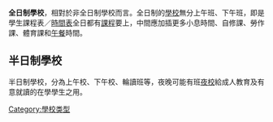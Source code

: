 {{not|寄宿學校}}
{{Multiple issues|
{{Notability Unreferenced|time=2021-11-27T06:22:36+00:00}}
{{Unreferenced|time=2021-11-27T06:22:36+00:00}}
}}
'''全日制學校'''，相對於非全日制學校而言。全日制的[[學校|學校]]無分上午班、下午班，即是學生課程表／[[時間表|時間表]]全日都有[[課程|課程]]要上，中間應加插更多小息時間、自修課、勞作課、體育課和[[午餐|午餐]]時間。

==半日制學校==
半日制學校，分為上午校、下午校、輪讀班等，夜晚可能有班[[夜校|夜校]]給成人教育及有意就讀的在學學生之用。

{{教育小作品}}

[[Category:學校类型|Category:學校类型]]